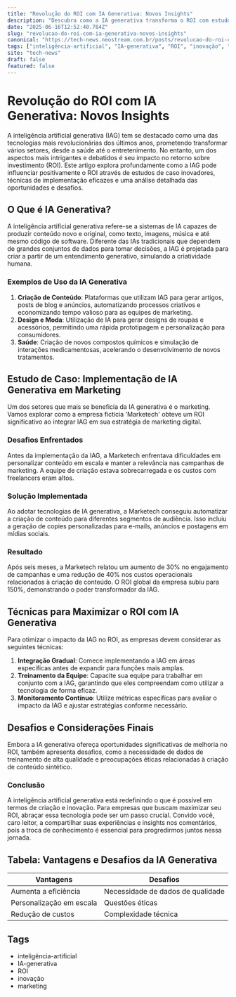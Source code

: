 ```yaml
---
title: "Revolução do ROI com IA Generativa: Novos Insights"
description: "Descubra como a IA generativa transforma o ROI com estudos de caso inovadores e técnicas eficazes de implementação."
date: "2025-06-16T12:52:40.784Z"
slug: "revolucao-do-roi-com-ia-generativa-novos-insights"
canonical: "https://tech-news.neostream.com.br/posts/revolucao-do-roi-com-ia-generativa-novos-insights"
tags: ["inteligência-artificial", "IA-generativa", "ROI", "inovação", "marketing"]
site: "tech-news"
draft: false
featured: false
---
```


# Revolução do ROI com IA Generativa: Novos Insights

A inteligência artificial generativa (IAG) tem se destacado como uma das tecnologias mais revolucionárias dos últimos anos, prometendo transformar vários setores, desde a saúde até o entretenimento. No entanto, um dos aspectos mais intrigantes e debatidos é seu impacto no retorno sobre investimento (ROI). Este artigo explora profundamente como a IAG pode influenciar positivamente o ROI através de estudos de caso inovadores, técnicas de implementação eficazes e uma análise detalhada das oportunidades e desafios.

## O Que é IA Generativa?

A inteligência artificial generativa refere-se a sistemas de IA capazes de produzir conteúdo novo e original, como texto, imagens, música e até mesmo código de software. Diferente das IAs tradicionais que dependem de grandes conjuntos de dados para tomar decisões, a IAG é projetada para criar a partir de um entendimento generativo, simulando a criatividade humana.

### Exemplos de Uso da IA Generativa

1. **Criação de Conteúdo**: Plataformas que utilizam IAG para gerar artigos, posts de blog e anúncios, automatizando processos criativos e economizando tempo valioso para as equipes de marketing.
2. **Design e Moda**: Utilização de IA para gerar designs de roupas e acessórios, permitindo uma rápida prototipagem e personalização para consumidores.
3. **Saúde**: Criação de novos compostos químicos e simulação de interações medicamentosas, acelerando o desenvolvimento de novos tratamentos.

## Estudo de Caso: Implementação de IA Generativa em Marketing

Um dos setores que mais se beneficia da IA generativa é o marketing. Vamos explorar como a empresa fictícia 'Marketech' obteve um ROI significativo ao integrar IAG em sua estratégia de marketing digital.

### Desafios Enfrentados

Antes da implementação da IAG, a Marketech enfrentava dificuldades em personalizar conteúdo em escala e manter a relevância nas campanhas de marketing. A equipe de criação estava sobrecarregada e os custos com freelancers eram altos.

### Solução Implementada

Ao adotar tecnologias de IA generativa, a Marketech conseguiu automatizar a criação de conteúdo para diferentes segmentos de audiência. Isso incluiu a geração de copies personalizadas para e-mails, anúncios e postagens em mídias sociais.

### Resultado

Após seis meses, a Marketech relatou um aumento de 30% no engajamento de campanhas e uma redução de 40% nos custos operacionais relacionados à criação de conteúdo. O ROI global da empresa subiu para 150%, demonstrando o poder transformador da IAG.

## Técnicas para Maximizar o ROI com IA Generativa

Para otimizar o impacto da IAG no ROI, as empresas devem considerar as seguintes técnicas:

1. **Integração Gradual**: Comece implementando a IAG em áreas específicas antes de expandir para funções mais amplas.
2. **Treinamento da Equipe**: Capacite sua equipe para trabalhar em conjunto com a IAG, garantindo que eles compreendam como utilizar a tecnologia de forma eficaz.
3. **Monitoramento Contínuo**: Utilize métricas específicas para avaliar o impacto da IAG e ajustar estratégias conforme necessário.

## Desafios e Considerações Finais

Embora a IA generativa ofereça oportunidades significativas de melhoria no ROI, também apresenta desafios, como a necessidade de dados de treinamento de alta qualidade e preocupações éticas relacionadas à criação de conteúdo sintético.

### Conclusão

A inteligência artificial generativa está redefinindo o que é possível em termos de criação e inovação. Para empresas que buscam maximizar seu ROI, abraçar essa tecnologia pode ser um passo crucial. Convido você, caro leitor, a compartilhar suas experiências e insights nos comentários, pois a troca de conhecimento é essencial para progredirmos juntos nessa jornada.

## Tabela: Vantagens e Desafios da IA Generativa

| Vantagens               | Desafios                   |
|-------------------------|----------------------------|
| Aumenta a eficiência    | Necessidade de dados de qualidade |
| Personalização em escala| Questões éticas              |
| Redução de custos       | Complexidade técnica         |

## Tags

- inteligência-artificial
- IA-generativa
- ROI
- inovação
- marketing